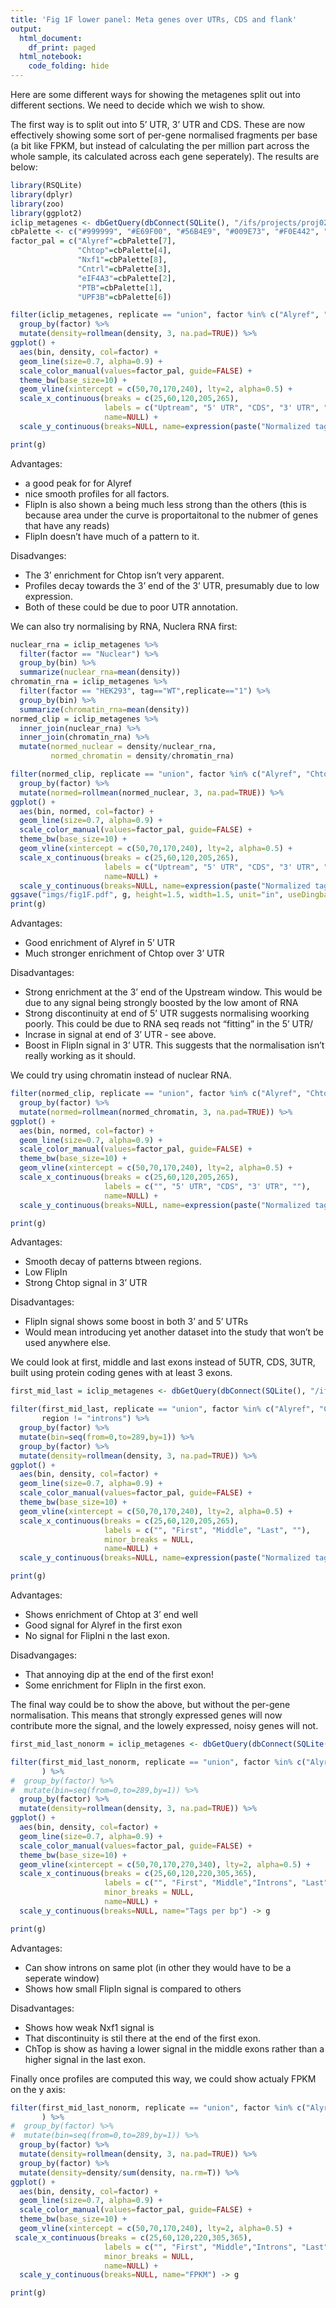 ```yaml
---
title: 'Fig 1F lower panel: Meta genes over UTRs, CDS and flank'
output:
  html_document:
    df_print: paged
  html_notebook:
    code_folding: hide
---
```


Here are some different ways for showing the metagenes split out into different sections. We need to decide which we wish to show.

The first way is to split out into 5' UTR, 3' UTR and CDS. These are now effectively showing some sort of per-gene normalised fragments per base (a bit like FPKM, but instead of calculating the per million part across the whole sample, its calculated across each gene seperately).
The results are below:
```r
library(RSQLite)
library(dplyr)
library(zoo)
library(ggplot2)
iclip_metagenes <- dbGetQuery(dbConnect(SQLite(), "/ifs/projects/proj028/project_pipeline_iCLIP5/csvdb"), "SELECT * FROM iclip_utrprofiles")
cbPalette <- c("#999999", "#E69F00", "#56B4E9", "#009E73", "#F0E442", "#0072B2", "#D55E00", "#CC79A7")
factor_pal = c("Alyref"=cbPalette[7],
               "Chtop"=cbPalette[4],
               "Nxf1"=cbPalette[8],
               "Cntrl"=cbPalette[3],
               "eIF4A3"=cbPalette[2],
               "PTB"=cbPalette[1],
               "UPF3B"=cbPalette[6])
```


```r
filter(iclip_metagenes, replicate == "union", factor %in% c("Alyref", "Chtop", "Nxf1", "FlipIn")) %>%
  group_by(factor) %>%
  mutate(density=rollmean(density, 3, na.pad=TRUE)) %>%
ggplot() +
  aes(bin, density, col=factor) +
  geom_line(size=0.7, alpha=0.9) + 
  scale_color_manual(values=factor_pal, guide=FALSE) +
  theme_bw(base_size=10) +
  geom_vline(xintercept = c(50,70,170,240), lty=2, alpha=0.5) +
  scale_x_continuous(breaks = c(25,60,120,205,265),
                     labels = c("Uptream", "5' UTR", "CDS", "3' UTR", "Downtream"),
                     name=NULL) +
  scale_y_continuous(breaks=NULL, name=expression(paste("Normalized tags ",bp^{-1}))) -> g

print(g)
```

Advantages:

 * a good peak for for Alyref 
 * nice smooth profiles for all factors. 
 * FlipIn is also shown a being much less strong than the others (this is because area under the curve is proportaitonal to the nubmer of genes that
have any reads)
 * FlipIn doesn't have much of a pattern to it. 
 
Disadvanges:

 * The 3' enrichment for Chtop isn't very apparent.
 * Profiles decay towards the 3' end of the 3' UTR, presumably due to low expression.
 * Both of these could be due to poor UTR annotation.


We can also try normalising by RNA, Nuclera RNA first:

```r
nuclear_rna = iclip_metagenes %>%
  filter(factor == "Nuclear") %>%
  group_by(bin) %>%
  summarize(nuclear_rna=mean(density))
chromatin_rna = iclip_metagenes %>%
  filter(factor == "HEK293", tag=="WT",replicate=="1") %>%
  group_by(bin) %>%
  summarize(chromatin_rna=mean(density))
normed_clip = iclip_metagenes %>%
  inner_join(nuclear_rna) %>% 
  inner_join(chromatin_rna) %>%
  mutate(normed_nuclear = density/nuclear_rna,
         normed_chromatin = density/chromatin_rna)
```

```r
filter(normed_clip, replicate == "union", factor %in% c("Alyref", "Chtop", "Nxf1", "FlipIn")) %>%
  group_by(factor) %>%
  mutate(normed=rollmean(normed_nuclear, 3, na.pad=TRUE)) %>%
ggplot() +
  aes(bin, normed, col=factor) +
  geom_line(size=0.7, alpha=0.9) + 
  scale_color_manual(values=factor_pal, guide=FALSE) +
  theme_bw(base_size=10) +
  geom_vline(xintercept = c(50,70,170,240), lty=2, alpha=0.5) +
  scale_x_continuous(breaks = c(25,60,120,205,265),
                     labels = c("Uptream", "5' UTR", "CDS", "3' UTR", "Downtream"),
                     name=NULL) +
  scale_y_continuous(breaks=NULL, name=expression(paste("Normalized tags ",bp^{-1}))) -> g
ggsave("imgs/fig1F.pdf", g, height=1.5, width=1.5, unit="in", useDingbats=FALSE)
print(g)
```

Advantages:

 * Good enrichment of Alyref in 5' UTR
 * Much stronger enrichment of Chtop over 3' UTR
 
Disadvantages:

 * Strong enrichment at the 3' end of the Upstream window. This would be due to any signal being strongly boosted by the low amont of RNA
 * Strong discontinuity at end of 5' UTR suggests normalising woorking poorly. This could be due to RNA seq reads not "fitting" in the 5' UTR/
 * Incrase in signal at end of 3' UTR - see above.
 * Boost in FlipIn signal in 3' UTR. This suggests that the normalisation isn't really working as it should. 
 
 We could try using chromatin instead of nuclear RNA.
```r
filter(normed_clip, replicate == "union", factor %in% c("Alyref", "Chtop", "Nxf1", "FlipIn")) %>%
  group_by(factor) %>%
  mutate(normed=rollmean(normed_chromatin, 3, na.pad=TRUE)) %>%
ggplot() +
  aes(bin, normed, col=factor) +
  geom_line(size=0.7, alpha=0.9) + 
  scale_color_manual(values=factor_pal, guide=FALSE) +
  theme_bw(base_size=10) +
  geom_vline(xintercept = c(50,70,170,240), lty=2, alpha=0.5) +
  scale_x_continuous(breaks = c(25,60,120,205,265),
                     labels = c("", "5' UTR", "CDS", "3' UTR", ""),
                     name=NULL) +
  scale_y_continuous(breaks=NULL, name=expression(paste("Normalized tags ",bp^{-1})))-> g

print(g)
```

Advantages:

* Smooth decay of patterns btween regions.
* Low FlipIn
* Strong Chtop signal in 3' UTR

Disadvantages:

* FlipIn signal shows some boost in both 3' and 5' UTRs
* Would mean introducing yet another dataset into the study that won't be used anywhere else.


We could look at first, middle and last exons instead of 5UTR, CDS, 3UTR, built using protein coding genes with at least 3 exons. 

```r
first_mid_last = iclip_metagenes <- dbGetQuery(dbConnect(SQLite(), "/ifs/projects/proj028/project_pipeline_iCLIP5/csvdb"), "SELECT * FROM iclip_firstmidlast")
```

```r
filter(first_mid_last, replicate == "union", factor %in% c("Alyref", "Chtop", "Nxf1", "FlipIn"),
       region != "introns") %>%
  group_by(factor) %>%
  mutate(bin=seq(from=0,to=289,by=1)) %>%
  group_by(factor) %>%
  mutate(density=rollmean(density, 3, na.pad=TRUE)) %>%
ggplot() +
  aes(bin, density, col=factor) +
  geom_line(size=0.7, alpha=0.9) + 
  scale_color_manual(values=factor_pal, guide=FALSE) +
  theme_bw(base_size=10) +
  geom_vline(xintercept = c(50,70,170,240), lty=2, alpha=0.5) +
  scale_x_continuous(breaks = c(25,60,120,205,265),
                     labels = c("", "First", "Middle", "Last", ""),
                     minor_breaks = NULL,
                     name=NULL) +
  scale_y_continuous(breaks=NULL, name=expression(paste("Normalized tags ",bp^{-1}))) -> g

print(g)
```

Advantages:

* Shows enrichment of Chtop at 3' end well
* Good signal for Alyref in the first exon
* No signal for FlipIni n the last exon. 

Disadvangages:

* That annoying dip at the end of the first exon!
* Some enrichment for FlipIn in the first exon.

The final way could be to show the above, but without the per-gene normalisation. This means that strongly expressed genes will now contribute more the signal, and the lowely expressed, noisy genes will not. 

```r
first_mid_last_nonorm = iclip_metagenes <- dbGetQuery(dbConnect(SQLite(), "/ifs/projects/proj028/project_pipeline_iCLIP5/csvdb"), "SELECT * FROM iclip_firstmidlast_nonorm")
```

```r
filter(first_mid_last_nonorm, replicate == "union", factor %in% c("Alyref", "Chtop", "Nxf1", "FlipIn"),
       ) %>%
#  group_by(factor) %>%
#  mutate(bin=seq(from=0,to=289,by=1)) %>%
  group_by(factor) %>%
  mutate(density=rollmean(density, 3, na.pad=TRUE)) %>%
ggplot() +
  aes(bin, density, col=factor) +
  geom_line(size=0.7, alpha=0.9) + 
  scale_color_manual(values=factor_pal, guide=FALSE) +
  theme_bw(base_size=10) +
  geom_vline(xintercept = c(50,70,170,270,340), lty=2, alpha=0.5) +
  scale_x_continuous(breaks = c(25,60,120,220,305,365),
                     labels = c("", "First", "Middle","Introns", "Last", ""),
                     minor_breaks = NULL,
                     name=NULL) +
  scale_y_continuous(breaks=NULL, name="Tags per bp") -> g

print(g)

```

Advantages:

* Can show introns on same plot (in other they would have to be a seperate window)
* Shows how small FlipIn signal is compared to others

Disadvantages:

* Shows how weak Nxf1 signal is
* That discontinuity is stil there at the end of the first exon.
* ChTop is show as having a lower signal in the middle exons rather than a higher signal in the last exon.

Finally once profiles are computed this way, we could show actualy FPKM on the y axis:

```r
filter(first_mid_last_nonorm, replicate == "union", factor %in% c("Alyref", "Chtop", "Nxf1", "FlipIn"),
       ) %>%
#  group_by(factor) %>%
#  mutate(bin=seq(from=0,to=289,by=1)) %>%
  group_by(factor) %>%
  mutate(density=rollmean(density, 3, na.pad=TRUE)) %>%
  group_by(factor) %>%
  mutate(density=density/sum(density, na.rm=T)) %>% 
ggplot() +
  aes(bin, density, col=factor) +
  geom_line(size=0.7, alpha=0.9) + 
  scale_color_manual(values=factor_pal, guide=FALSE) +
  theme_bw(base_size=10) +
  geom_vline(xintercept = c(50,70,170,240), lty=2, alpha=0.5) +
 scale_x_continuous(breaks = c(25,60,120,220,305,365),
                     labels = c("", "First", "Middle","Introns", "Last", ""),
                     minor_breaks = NULL,
                     name=NULL) +
  scale_y_continuous(breaks=NULL, name="FPKM") -> g

print(g)

```

  


